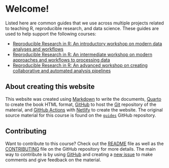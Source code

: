 # Welcome!

Listed here are common guides that we use across multiple projects
related to teaching R, reproducible research, and data science. These
guides are used to help support the following courses:

-   [Reproducible Research in R: An introductory workshop on modern data
    analyses and workflows](https://r-cubed-intro.rostools.org/)
-   [Reproducible Research in R: An intermediate workshop on modern
    approaches and workflows to processing
    data](https://r-cubed-intermediate.rostools.org/)
-   [Reproducible Research in R: An advanced workshop on creating
    collaborative and automated analysis
    pipelines](https://r-cubed-advanced.rostools.org/)

## About creating this website

This website was created using
[Markdown](https://quarto.org/docs/authoring/markdown-basics.html) to
write the documents, [Quarto](https://quarto.org) to create the book
HTML format, [GitHub](https://github.com/) to host the
[Git](https://git-scm.com/) repository of the material, and [GitHub
Actions](https://github.com/features/actions) with
[Netlify](https://www.netlify.com/) to create the website. The original
source material for this course is found on the
[`guides`](https://github.com/rostools/guides) GitHub repository.

## Contributing

Want to contribute to this course? Check out the
[README](https://github.com/rostools/guides/blob/main/README.md) file as
well as the
[CONTRIBUTING](https://github.com/rostools/guides/blob/main/CONTRIBUTING.md)
file on the GitHub repository for more details. The main way to
contribute is by using [GitHub](https://github.com/) and creating a [new
issue](https://github.com/rostools/guides/issues/new) to make comments
and give feedback on the material.

